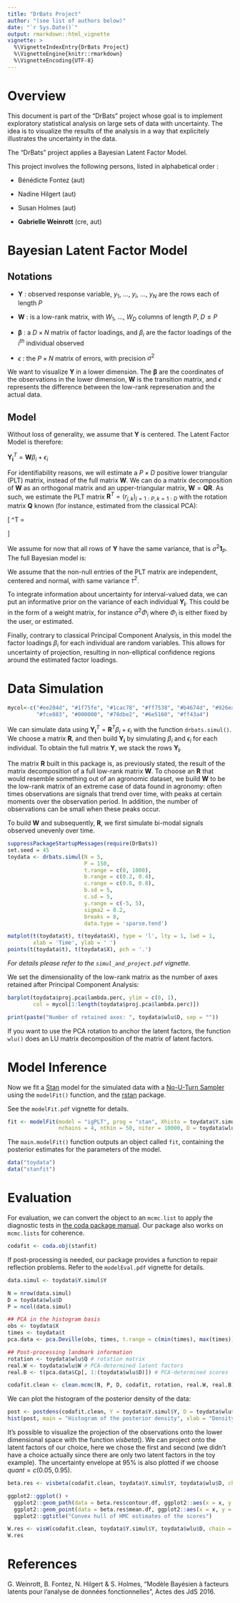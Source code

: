 ```yaml
---
title: "DrBats Project"
author: "(see list of authors below)"
date: "`r Sys.Date()`"
output: rmarkdown::html_vignette
vignette: >
  %\VignetteIndexEntry{DrBats Project}
  %\VignetteEngine{knitr::rmarkdown}
  %\VignetteEncoding{UTF-8}
---
```


# Overview

This document is part of the "DrBats" project whose goal is to implement exploratory statistical analysis on large sets of data with uncertainty.  The idea is to visualize the results of the analysis in a way that explicitely illustrates the uncertainty in the data.

The "DrBats" project applies a Bayesian Latent Factor Model.

This project involves the following persons, listed in alphabetical order :

* Bénédicte Fontez (aut)

* Nadine Hilgert (aut)

* Susan Holmes (aut)

* **Gabrielle Weinrott** (cre, aut)

# Bayesian Latent Factor Model

## Notations

* $\mathbf{Y}$ : observed response variable, $y_1$, ..., $y_i$, ..., $y_N$ are the rows each of length $P$

* $\mathbf{W}$ : is a low-rank matrix, with $W_1$, ..., $W_D$ columns of length $P$, $D \leq P$

* $\mathbf{\beta}$ : a $D \times N$ matrix of factor loadings, and $\beta_i$ are the factor loadings of the $i^{th}$ individual observed

* $\epsilon$ : the $P \times N$ matrix of errors, with precision $\sigma^2$


We want to visualize $\mathbf{Y}$ in a lower dimension.  The $\mathbf{\beta}$ are the coordinates of the observations in the lower dimension, $\mathbf{W}$ is the transition matrix, and $\epsilon$ represents the difference between the low-rank represenation and the actual data.


## Model

Without loss of generality, we assume that $\mathbf{Y}$ is centered. The Latent Factor Model is therefore:

$\mathbf{Y_i}^T = \mathbf{W}\beta_i + \epsilon_i$

For identifiability reasons, we will estimate a $P \times D$ positive lower triangular (PLT) matrix, instead of the full matrix $\mathbf{W}$. We can do a matrix decomposition of $\mathbf{W}$ as an orthogonal matrix and an upper-triangular matrix, $\mathbf{W} = \mathbf{Q} \mathbf{R}$.  As such, we estimate the PLT matrix $\mathbf{R}^T = \left(r_{j, k}\right)_{j = 1:P, k = 1:D}$ with the rotation matrix $\mathbf{Q}$ known (for instance, estimated from the classical PCA):

  \[ \mathbf{R}^T = \begin{pmatrix}
    r_{1, 1} & 0 & \cdots &  0\\
    r_{2, 1} & r_{2, 2} & \ddots & 0 \\
    r_{3, 1} & r_{3, 2} & \ddots &  \vdots \\
    \vdots &  & \ddots & r_{P, D}
    \end{pmatrix} \]

We assume for now that all rows of $\mathbf{Y}$ have the same variance, that is $\sigma^2 \mathbf{1}_P$. The full Bayesian model is:

\begin{eqnarray}\label{model}
\mathbf{Y_i}^T|\mathbf{R}^T, \beta_i, \sigma^2 &\overset{i.i.d.}{\sim}&  \mathcal{N}_P(\mathbf{R}^T\beta_i, \sigma^2 \mathbf{1}_P)
\end{eqnarray}

\begin{eqnarray*}
\beta_i & \overset{i.i.d.}{\sim}& \mathcal{N}_D(0, \mathbf{1}_D) \\
r_{j, k} & \overset{i.i.d.}{\sim}& \mathcal{N}(0, \tau^2) \\
\sigma^2, \tau^2 &\sim& IG(0.001, 0.001)
\end{eqnarray*}

We assume that the non-null entries of the PLT matrix are independent, centered and normal, with same variance $\tau^2$.

To integrate information about uncertainty for interval-valued data, we can put an informative prior on the variance of each individual $\mathbf{Y_i}$.  This could be in the form of a weight matrix, for instance $\sigma^2 \Phi_i$ where $\Phi_i$ is either fixed by the user, or estimated.

Finally, contrary to classical Principal Component Analysis, in this model the factor loadings $\beta_i$ for each individual are random variables.  This allows for uncertainty of projection, resulting in non-elliptical confidence regions around the estimated factor loadings.

# Data Simulation

```r
mycol<-c("#ee204d", "#1f75fe", "#1cac78", "#ff7538", "#b4674d", "#926eae",
         "#fce883", "#000000", "#78dbe2", "#6e5160", "#ff43a4")
```

We can simulate data using $\mathbf{Y_i}^T = \mathbf{R}^T\beta_i + \epsilon_i$ with the function `drbats.simul()`.  We choose a matrix $\mathbf{R}$, and then build $\mathbf{Y_i}$ by simulating $\beta_i$ and $\epsilon_i$ for each individual. To obtain the full matrix $\mathbf{Y}$, we stack the rows $\mathbf{Y_i}$.

The matrix $\mathbf{R}$ built in this package is, as previously stated, the result of the matrix decomposition of a full low-rank matrix $\mathbf{W}$. To choose an $\mathbf{R}$ that would resemble something out of an agronomic dataset, we build $\mathbf{W}$ to be the low-rank matrix of an extreme case of data found in agronomy: often times observations are signals that trend over time, with peaks at certain moments over the observation period.  In addition, the number of observations can be small when these peaks occur.

To build $\mathbf{W}$ and subsequently, $\mathbf{R}$, we first simulate bi-modal signals observed unevenly over time.

```r
suppressPackageStartupMessages(require(DrBats))
set.seed = 45
toydata <- drbats.simul(N = 5,
                        P = 150,
                        t.range = c(0, 1000),
                        b.range = c(0.2, 0.4),
                        c.range = c(0.6, 0.8),
                        b.sd = 5,
                        c.sd = 5,
                        y.range = c(-5, 5),
                        sigma2 = 0.2,
                        breaks = 8,
                        data.type = 'sparse.tend')
```

```r
matplot(t(toydata$t), t(toydata$X), type = 'l', lty = 1, lwd = 1,
        xlab = 'Time', ylab = ' ')
points(t(toydata$t), t(toydata$X), pch = '.')
```


*For details please refer to the `simul_and_project.pdf` vignette.*

We set the dimensionality of the low-rank matrix as the number of axes retained after Principal Component Analysis:

```r
barplot(toydata$proj.pca$lambda.perc, ylim = c(0, 1),
        col = mycol[1:length(toydata$proj.pca$lambda.perc)])
```

```r
print(paste("Number of retained axes: ", toydata$wlu$D, sep = ""))
```

If you want to use the PCA rotation to anchor the latent factors, the function `wlu()` does an LU matrix decomposition of the matrix of latent factors.

# Model Inference

Now we fit a [Stan](http://mc-stan.org/) model for the simulated data with a [No-U-Turn Sampler](http://arxiv.org/pdf/1111.4246v1.pdf) using the `modelFit()` function, and the [rstan](https://cran.r-project.org/package=rstan) package.

See the `modelFit.pdf` vignette for details.

```r
fit <- modelFit(model = "igPLT", prog = "stan", Xhisto = toydata$Y.simul$Y,
                nchains = 4, nthin = 50, niter = 10000, D = toydata$wlu$D)
```

The `main.modelFit()` function outputs an object called `fit`, containing the posterior estimates for the parameters of the model.

```r
data("toydata")
data("stanfit")
```

# Evaluation

For evaluation, we can convert the object to an `mcmc.list` to apply the diagnostic tests in [the coda package manual](https://cran.r-project.org/web/packages/coda/coda.pdf).  Our package also works on `mcmc.lists` for coherence.

```r
codafit <- coda.obj(stanfit)
```

If post-processing is needed, our package provides a function to repair reflection problems. Refer to the `modelEval.pdf` vignette for details.

```r
data.simul <- toydata$Y.simul$Y

N = nrow(data.simul)
D = toydata$wlu$D
P = ncol(data.simul)

## PCA in the histogram basis
obs <- toydata$X
times <- toydata$t
pca.data <- pca.Deville(obs, times, t.range = c(min(times), max(times)), breaks = 8)

## Post-processing landmark information
rotation <- toydata$wlu$Q # rotation matrix
real.W <- toydata$wlu$W # PCA-determined latent factors
real.B <- t(pca.data$Cp[, 1:(toydata$wlu$D)]) # PCA-determined scores

codafit.clean <- clean.mcmc(N, P, D, codafit, rotation, real.W, real.B)
```

We can plot the histogram of the posterior density of the data:
```r
post <- postdens(codafit.clean, Y = toydata$Y.simul$Y, D = toydata$wlu$D, chain = 1)
hist(post, main = "Histogram of the posterior density", xlab = "Density")
```

It's possible to visualize the projection of the observations onto the lower dimensional space with the function $visbeta()$. We can project onto the latent factors of our choice, here we chose the first and second (we didn't have a choice actually since there are only two latent factors in the toy example). The uncertainty envelope at $95 \%$ is also plotted if we choose $quant = c(0.05, 0.95)$.

```r
beta.res <- visbeta(codafit.clean, toydata$Y.simul$Y, toydata$wlu$D, chain = 1, axes = c(1, 2), quant = c(0.05, 0.95))

ggplot2::ggplot() +
  ggplot2::geom_path(data = beta.res$contour.df, ggplot2::aes(x = x, y = y, colour = ind)) +
  ggplot2::geom_point(data = beta.res$mean.df, ggplot2::aes(x = x, y = y, colour = ind)) +
  ggplot2::ggtitle("Convex hull of HMC estimates of the scores")
```

```r
W.res <- visW(codafit.clean, toydata$Y.simul$Y, toydata$wlu$D, chain = 1, factors = c(1, 2))
W.res
```

# References

G. Weinrott, B. Fontez, N. Hilgert \& S. Holmes, "Modèle Bayésien à facteurs latents pour l'analyse de données fonctionnelles", Actes des JdS 2016.
